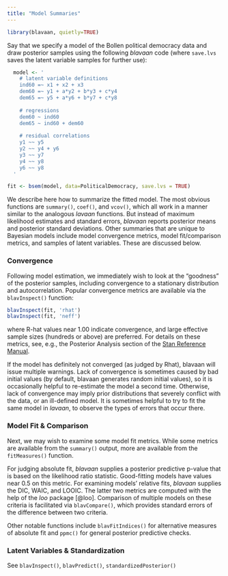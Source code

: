 ```yaml
---
title: "Model Summaries"
---
```


```r
library(blavaan, quietly=TRUE)
```

Say that we specify a model of the Bollen political democracy data and draw posterior samples using the following *blavaan* code (where `save.lvs` saves the latent variable samples for further use):

```r
  model <- ' 
    # latent variable definitions
    ind60 =~ x1 + x2 + x3
    dem60 =~ y1 + a*y2 + b*y3 + c*y4
    dem65 =~ y5 + a*y6 + b*y7 + c*y8
     
    # regressions
    dem60 ~ ind60
    dem65 ~ ind60 + dem60
     
    # residual correlations
    y1 ~~ y5
    y2 ~~ y4 + y6
    y3 ~~ y7
    y4 ~~ y8
    y6 ~~ y8
  '

fit <- bsem(model, data=PoliticalDemocracy, save.lvs = TRUE)
```

We describe here how to summarize the fitted model. The most obvious functions are `summary()`, `coef()`, and `vcov()`, which all work in a manner similar to the analogous *lavaan* functions. But instead of maximum likelihood estimates and standard errors, *blavaan* reports posterior means and posterior standard deviations. Other summaries that are unique to Bayesian models include model convergence metrics, model fit/comparison metrics, and samples of latent variables. These are discussed below. 


### Convergence
Following model estimation, we immediately wish to look at the "goodness" of the posterior samples, including convergence to a stationary distribution and autocorrelation. Popular convergence metrics are available via the `blavInspect()` function:

```r
blavInspect(fit, 'rhat')
blavInspect(fit, 'neff')
```

where R-hat values near 1.00 indicate convergence, and large effective sample sizes (hundreds or above) are preferred. For details on these metrics, see, e.g., the Posterior Analysis section of the [Stan Reference Manual](https://mc-stan.org/docs/2_28/reference-manual/index.html).


If the model has definitely not converged (as judged by Rhat), blavaan will issue multiple warnings. Lack of convergence is sometimes caused by bad initial values (by default, blavaan generates random initial values), so it is occasionally helpful to re-estimate the model a second time. Otherwise, lack of convergence may imply prior distributions that severely conflict with the data, or an ill-defined model. It is sometimes helpful to try to fit the same model in *lavaan*, to observe the types of errors that occur there.


### Model Fit & Comparison
Next, we may wish to examine some model fit metrics. While some metrics are available from the `summary()` output, more are available from the `fitMeasures()` function. 

For judging absolute fit, *blavaan* supplies a posterior predictive p-value  that is based on the likelihood ratio statistic. Good-fitting models have values near 0.5 on this metric. For examining models' relative fits, *blavaan* supplies the DIC, WAIC, and LOOIC. The latter two metrics are computed with the help of the *loo* package [@loo]. Comparison of multiple models on these criteria is facilitated via `blavCompare()`, which provides standard errors of the difference between two criteria.

Other notable functions include `blavFitIndices()` for alternative measures of absolute fit and `ppmc()` for general posterior predictive checks.


### Latent Variables & Standardization
See `blavInspect()`, `blavPredict()`, `standardizedPosterior()`
